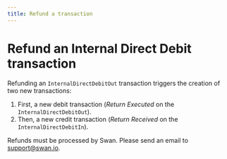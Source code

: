 ```yaml
---
title: Refund a transaction
---
```


# Refund an Internal Direct Debit transaction

Refunding an `InternalDirectDebitOut` transaction triggers the creation of two new transactions:

1. First, a new debit transaction (*Return Executed* on the `InternalDirectDebitOut`).
1. Then, a new credit transaction (*Return Received* on the `InternalDirectDebitIn`).

Refunds must be processed by Swan.
Please send an email to support@swan.io.